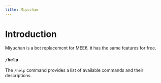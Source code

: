 ```yaml
---
title: Miyuchan
---
```


# Introduction

Miyuchan is a bot replacement for MEE6, it has the same features for free.

### `/help`

The `/help` command provides a list of available commands and their descriptions.

